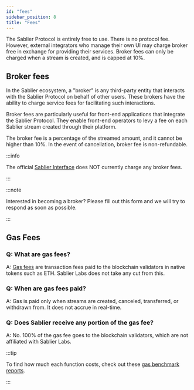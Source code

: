 ```yaml
---
id: "fees"
sidebar_position: 8
title: "Fees"
---
```



The Sablier Protocol is entirely free to use. There is no protocol fee. However, external integrators who manage their
own UI may charge broker free in exchange for providing their services. Broker fees can only be charged when a stream is
created, and is capped at 10%.

## Broker fees

In the Sablier ecosystem, a "broker" is any third-party entity that interacts with the Sablier Protocol on behalf of
other users. These brokers have the ability to charge service fees for facilitating such interactions.

Broker fees are particularly useful for front-end applications that integrate the Sablier Protocol. They enable
front-end operators to levy a fee on each Sablier stream created through their platform.

The broker fee is a percentage of the streamed amount, and it cannot be higher than 10%. In the event of cancellation,
broker fee is non-refundable.

:::info

The official [Sablier Interface](https://app.sablier.com) does NOT currently charge any broker fees.

:::

:::note

Interested in becoming a broker? Please fill out this <Link href={links.forms.integrations}>form</Link> and we will try
to respond as soon as possible.

:::

## Gas Fees

### Q: What are gas fees?

A: [Gas fees](https://www.investopedia.com/terms/g/gas-ethereum.asp) are transaction fees paid to the blockchain
validators in native tokens such as ETH. Sablier Labs does not take any cut from this.

### Q: When are gas fees paid?

A: Gas is paid only when streams are created, canceled, transferred, or withdrawn from. It does not accrue in real-time.

### Q: Does Sablier receive any portion of the gas fee?

A: No. 100% of the gas fee goes to the blockchain validators, which are not affiliated with Sablier Labs.

:::tip

To find how much each function costs, check out these [gas benchmark reports](/contracts/v2/gas-benchmarks).

:::
